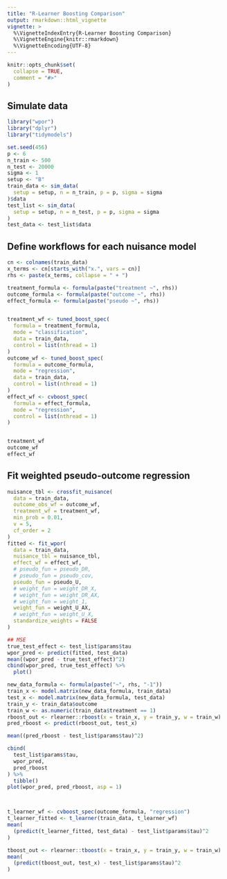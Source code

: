 ```yaml
---
title: "R-Learner Boosting Comparison"
output: rmarkdown::html_vignette
vignette: >
  %\VignetteIndexEntry{R-Learner Boosting Comparison}
  %\VignetteEngine{knitr::rmarkdown}
  %\VignetteEncoding{UTF-8}
---
```


```r
knitr::opts_chunk$set(
  collapse = TRUE,
  comment = "#>"
)
```
## Simulate data

```r
library("wpor")
library("dplyr")
library("tidymodels")

set.seed(456)
p <- 6
n_train <- 500
n_test <- 20000
sigma <- 1
setup <- "B"
train_data <- sim_data(
  setup = setup, n = n_train, p = p, sigma = sigma
)$data
test_list <- sim_data(
  setup = setup, n = n_test, p = p, sigma = sigma
)
test_data <- test_list$data
```


## Define workflows for each nuisance model
```r
cn <- colnames(train_data)
x_terms <- cn[starts_with("x.", vars = cn)]
rhs <- paste(x_terms, collapse = " + ")

treatment_formula <- formula(paste("treatment ~", rhs))
outcome_formula <- formula(paste("outcome ~", rhs))
effect_formula <- formula(paste("pseudo ~", rhs))


treatment_wf <- tuned_boost_spec(
  formula = treatment_formula,
  mode = "classification",
  data = train_data,
  control = list(nthread = 1)
)
outcome_wf <- tuned_boost_spec(
  formula = outcome_formula,
  mode = "regression",
  data = train_data,
  control = list(nthread = 1)
)
effect_wf <- cvboost_spec(
  formula = effect_formula,
  mode = "regression",
  control = list(nthread = 1)
)


treatment_wf
outcome_wf
effect_wf
```

## Fit weighted pseudo-outcome regression

```r
nuisance_tbl <- crossfit_nuisance(
  data = train_data,
  outcome_obs_wf = outcome_wf,
  treatment_wf = treatment_wf,
  min_prob = 0.01,
  v = 5,
  cf_order = 2
)
fitted <- fit_wpor(
  data = train_data,
  nuisance_tbl = nuisance_tbl,
  effect_wf = effect_wf,
  # pseudo_fun = pseudo_DR,
  # pseudo_fun = pseudo_cov,
  pseudo_fun = pseudo_U,
  # weight_fun = weight_DR_X,
  # weight_fun = weight_DR_AX,
  # weight_fun = weight_1,
  weight_fun = weight_U_AX,
  # weight_fun = weight_U_X,
  standardize_weights = FALSE
)

## MSE
true_test_effect <- test_list$params$tau
wpor_pred <- predict(fitted, test_data)
mean((wpor_pred - true_test_effect)^2)
cbind(wpor_pred, true_test_effect) %>%
  plot()
```

```r
new_data_formula <- formula(paste("~", rhs, "-1"))
train_x <- model.matrix(new_data_formula, train_data)
test_x <- model.matrix(new_data_formula, test_data)
train_y <- train_data$outcome
train_w <- as.numeric(train_data$treatment == 1)
rboost_out <- rlearner::rboost(x = train_x, y = train_y, w = train_w)
pred_rboost <- predict(rboost_out, test_x)

mean((pred_rboost - test_list$params$tau)^2)

cbind(
  test_list$params$tau,
  wpor_pred,
  pred_rboost
) %>%
  tibble()
plot(wpor_pred, pred_rboost, asp = 1)



t_learner_wf <- cvboost_spec(outcome_formula, "regression")
t_learner_fitted <- t_learner(train_data, t_learner_wf)
mean(
  (predict(t_learner_fitted, test_data) - test_list$params$tau)^2
)

tboost_out <- rlearner::tboost(x = train_x, y = train_y, w = train_w)
mean(
  (predict(tboost_out, test_x) - test_list$params$tau)^2
)
```


